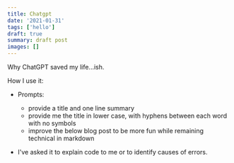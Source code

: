 ```yaml
---
title: Chatgpt
date: '2021-01-31'
tags: ['hello']
draft: true
summary: draft post
images: []
---
```


Why ChatGPT saved my life...ish.

How I use it:

- Prompts:

  - provide a title and one line summary
  - provide me the title in lower case, with hyphens between each word with no symbols
  - improve the below blog post to be more fun while remaining technical in markdown

- I've asked it to explain code to me or to identify causes of errors.

